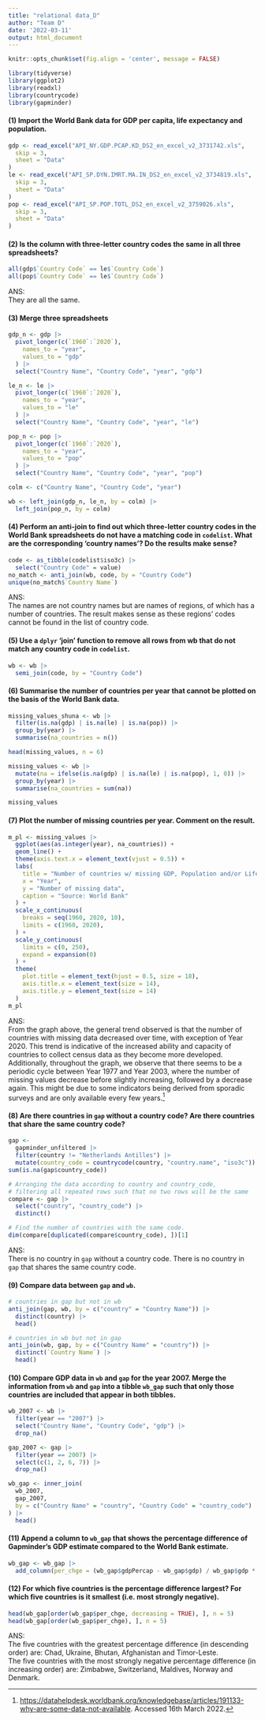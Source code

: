 ```yaml
---
title: "relational data_D"
author: "Team D"
date: '2022-03-11'
output: html_document
---
```


```r
knitr::opts_chunk$set(fig.align = 'center', message = FALSE)
```

```r
library(tidyverse)
library(ggplot2)
library(readxl)
library(countrycode)
library(gapminder)
```

#### (1) Import the World Bank data for GDP per capita, life expectancy and population.
```r
gdp <- read_excel("API_NY.GDP.PCAP.KD_DS2_en_excel_v2_3731742.xls",
  skip = 3,
  sheet = "Data"
)
le <- read_excel("API_SP.DYN.IMRT.MA.IN_DS2_en_excel_v2_3734819.xls",
  skip = 3,
  sheet = "Data"
)
pop <- read_excel("API_SP.POP.TOTL_DS2_en_excel_v2_3759026.xls",
  skip = 3,
  sheet = "Data"
)

```


#### (2) Is the column with three-letter country codes the same in all three spreadsheets? 
```r
all(gdp$`Country Code` == le$`Country Code`)
all(pop$`Country Code` == le$`Country Code`)
```
ANS: \
They are all the same.

#### (3) Merge three spreadsheets
```r
gdp_n <- gdp |>
  pivot_longer(c(`1960`:`2020`),
    names_to = "year",
    values_to = "gdp"
  ) |>
  select("Country Name", "Country Code", "year", "gdp")

le_n <- le |>
  pivot_longer(c(`1960`:`2020`),
    names_to = "year",
    values_to = "le"
  ) |>
  select("Country Name", "Country Code", "year", "le")

pop_n <- pop |>
  pivot_longer(c(`1960`:`2020`),
    names_to = "year",
    values_to = "pop"
  ) |>
  select("Country Name", "Country Code", "year", "pop")

colm <- c("Country Name", "Country Code", "year")

wb <- left_join(gdp_n, le_n, by = colm) |>
  left_join(pop_n, by = colm)
```

#### (4) Perform an anti-join to find out which three-letter country codes in the World Bank spreadsheets do not have a matching code in `codelist`. What are the corresponding ‘country names’? Do the results make sense?
```r
code <- as_tibble(codelist$iso3c) |>
  select("Country Code" = value)
no_match <- anti_join(wb, code, by = "Country Code")
unique(no_match$`Country Name`)
```
ANS: \
The names are not country names but are names of regions, of which has a number of countries. The result makes sense as these regions' codes cannot be found in the list of country code.


#### (5) Use a `dplyr` ‘join’ function to remove all rows from wb that do not match any country code in `codelist`.
```r
wb <- wb |>
  semi_join(code, by = "Country Code")
```

#### (6) Summarise the number of countries per year that cannot be plotted on the basis of the World Bank data. 

```r


missing_values_shuna <- wb |>
  filter(is.na(gdp) | is.na(le) | is.na(pop)) |>
  group_by(year) |>
  summarise(na_countries = n())

head(missing_values, n = 6)
```

```r
missing_values <- wb |>
  mutate(na = ifelse(is.na(gdp) | is.na(le) | is.na(pop), 1, 0)) |>
  group_by(year) |>
  summarise(na_countries = sum(na))

missing_values
```

#### (7) Plot the number of missing countries per year. Comment on the result.
```r
m_pl <- missing_values |>
  ggplot(aes(as.integer(year), na_countries)) +
  geom_line() +
  theme(axis.text.x = element_text(vjust = 0.5)) +
  labs(
    title = "Number of countries w/ missing GDP, Population and/or Life expectancy",
    x = "Year",
    y = "Number of missing data",
    caption = "Source: World Bank"
  ) +
  scale_x_continuous(
    breaks = seq(1960, 2020, 10),
    limits = c(1960, 2020),
  ) +
  scale_y_continuous(
    limits = c(0, 250),
    expand = expansion(0)
  ) +
  theme(
    plot.title = element_text(hjust = 0.5, size = 18),
    axis.title.x = element_text(size = 14),
    axis.title.y = element_text(size = 14)
  )
m_pl
```
ANS: \
From the graph above, the general trend observed is that the number of countries with missing data decreased over time, with exception of Year 2020. This trend is indicative of the increased ability and capacity of countries to collect census data as they become more developed. Additionally, throughout the graph, we observe that there seems to be a periodic cycle between Year 1977 and Year 2003, where the number of missing values decrease before slightly increasing, followed by a decrease again. This might be due to some indicators being derived from sporadic surveys and are only available every few years.[^our_first_footnote]

[^our_first_footnote]: <https://datahelpdesk.worldbank.org/knowledgebase/articles/191133-why-are-some-data-not-available>. Accessed 16th March 2022.

#### (8) Are there countries in `gap` without a country code? Are there countries that share the same country code?
```r
gap <-
  gapminder_unfiltered |>
  filter(country != "Netherlands Antilles") |>
  mutate(country_code = countrycode(country, "country.name", "iso3c"))
sum(is.na(gap$country_code))

# Arranging the data according to country and country_code,
# filtering all repeated rows such that no two rows will be the same
compare <- gap |>
  select("country", "country_code") |>
  distinct()

# Find the number of countries with the same code.
dim(compare[duplicated(compare$country_code), ])[1]
```
ANS: \
There is no country in `gap` without a country code. There is no country in `gap` that shares the same country code.

#### (9) Compare data between `gap` and `wb`.
```r
# countries in gap but not in wb
anti_join(gap, wb, by = c("country" = "Country Name")) |>
  distinct(country) |>
  head()

# countries in wb but not in gap
anti_join(wb, gap, by = c("Country Name" = "country")) |>
  distinct(`Country Name`) |>
  head()
```

#### (10) Compare GDP data in `wb` and `gap` for the year 2007.  Merge the information from `wb` and `gap` into a tibble `wb_gap` such that only those countries are included that appear in both tibbles.
```r
wb_2007 <- wb |>
  filter(year == "2007") |>
  select("Country Name", "Country Code", "gdp") |>
  drop_na()

gap_2007 <- gap |>
  filter(year == 2007) |>
  select(c(1, 2, 6, 7)) |>
  drop_na()

wb_gap <- inner_join(
  wb_2007,
  gap_2007,
  by = c("Country Name" = "country", "Country Code" = "country_code")
) |>
  head()

```

#### (11) Append a column to `wb_gap` that shows the percentage difference of Gapminder’s GDP estimate compared to the World Bank estimate. 
```r
wb_gap <- wb_gap |>
  add_column(per_chge = (wb_gap$gdpPercap - wb_gap$gdp) / wb_gap$gdp * 100)
```

#### (12) For which five countries is the percentage difference largest? For which five countries is it smallest (i.e. most strongly negative).
```r
head(wb_gap[order(wb_gap$per_chge, decreasing = TRUE), ], n = 5)
head(wb_gap[order(wb_gap$per_chge), ], n = 5)
```
ANS: \
The five countries with the greatest percentage difference (in descending order) are: Chad, Ukraine, Bhutan, Afghanistan and Timor-Leste. \
The five countries with the most strongly negative percentage difference (in increasing order) are: Zimbabwe, Switzerland, Maldives, Norway and Denmark.